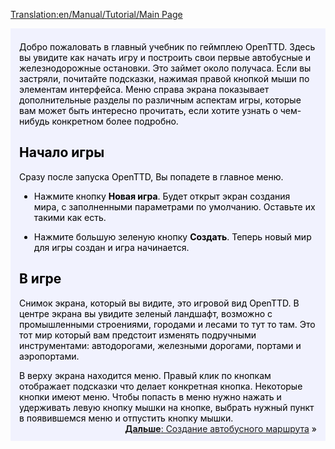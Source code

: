 [[Translation:en/Manual/Tutorial/Main Page]]

{{en/Tabs|5|1
|ru/Manual/Tutorial/Main Page|1. Начало игры<!--
-->|ru/Manual/Tutorial/Автобусы|2. Автобусы<!--
-->|ru/Manual/Tutorial/Поезда|3. Поезда<!--
-->|ru/Manual/Tutorial/Самолёты|4. Самолёты<!--
-->|ru/Manual/Tutorial/Заключение|5. Заключение}}
<div style="padding:.5em 1em 1em 1em; border-top:none; background-color:#f1f2fe; color:#000;">
{{ru/Manual/Tutorial/Учебник}}
Добро пожаловать в главный учебник по геймплею OpenTTD. Здесь вы увидите как начать игру и построить свои первые автобусные и железнодорожные остановки. Это займет около получаса.  Если вы застряли, почитайте подсказки, нажимая правой кнопкой мыши по элементам интерфейса. Меню справа экрана показывает дополнительные разделы по различным аспектам игры, которые вам может быть интересно прочитать, если хотите узнать о чем-нибудь конкретном более подробно.
==Начало игры==
{{en/Phototable|[[File:ru/Manual/Main menu new game.png|Main menu]]|Главное меню OpenTTD|center}}
Сразу после запуска OpenTTD, Вы попадете в главное меню. 


*Нажмите кнопку '''Новая игра'''. Будет открыт экран создания мира, с заполненными параметрами по умолчанию. Оставьте их такими как есть.
{{en/Phototable|[[File:ru/Manual/Worldgenerationdialog.png|World Generation dialog]]|Диалог создания мира. Четыре изображения сверху позволяют Вам выбрать климат. В этом уроке мы оставим эти значения как есть.|center}}

*Нажмите большую зеленую кнопку '''Создать'''. Теперь новый мир для игры создан и игра начинается.

==В игре==
{{en/Phototable|[[File:en/Manual/Tutorial/Aftergamestart.png|в начале игры]]|Сразу после начала игры.|right}}
Снимок экрана, который вы видите, это игровой вид OpenTTD. В центре экрана вы увидите зеленый ландшафт, возможно с промышленными строениями, городами и лесами то тут то там. Это тот мир который вам предстоит изменять подручными инструментами: автодорогами, железными дорогами, портами и аэропортами. 

В верху экрана находится меню. Правый клик по кнопкам отображает подсказки что делает конкретная кнопка. Некоторые кнопки имеют меню. Чтобы попасть в меню нужно нажать и удерживать левую кнопку мышки на кнопке, выбрать нужный пункт в появившемся меню и отпустить кнопку мышки.
<br style="clear:both;">
<span style="float: right">[[ru/Manual/Tutorial/Автобусы|'''Дальше''': Создание автобусного маршрута]] &raquo;</span>
</div>